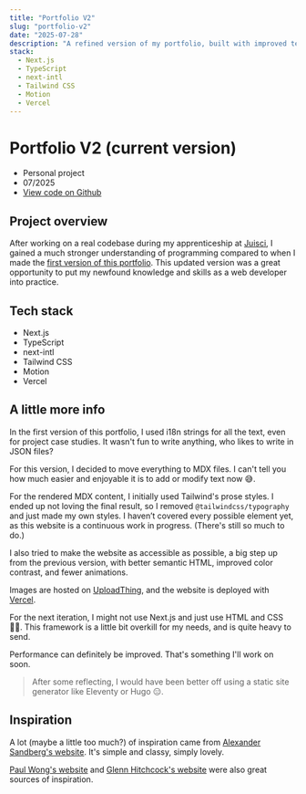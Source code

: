 ```yaml
---
title: "Portfolio V2"
slug: "portfolio-v2"
date: "2025-07-28"
description: "A refined version of my portfolio, built with improved technical skills post-apprenticeship. Features MDX for content and enhanced accessibility."
stack:
  - Next.js
  - TypeScript
  - next-intl
  - Tailwind CSS
  - Motion
  - Vercel
---
```


# Portfolio V2 (current version)

- Personal project
- 07/2025
- [View code on Github](https://github.com/lemathurin/portfolio/tree/main)

## Project overview

After working on a real codebase during my apprenticeship at [Juisci](/experiences/juisci), I gained a much stronger understanding of programming compared to when I made the [first version of this portfolio](/projects/porfolio-v1). This updated version was a great opportunity to put my newfound knowledge and skills as a web developer into practice.

## Tech stack

- Next.js
- TypeScript
- next-intl
- Tailwind CSS
- Motion
- Vercel

## A little more info

In the first version of this portfolio, I used i18n strings for all the text, even for project case studies. It wasn't fun to write anything, who likes to write in JSON files?

For this version, I decided to move everything to MDX files. I can't tell you how much easier and enjoyable it is to add or modify text now 😅.

For the rendered MDX content, I initially used Tailwind's prose styles. I ended up not loving the final result, so I removed `@tailwindcss/typography` and just made my own styles. I haven’t covered every possible element yet, as this website is a continuous work in progress. (There's still so much to do.)

I also tried to make the website as accessible as possible, a big step up from the previous version, with better semantic HTML, improved color contrast, and fewer animations.

Images are hosted on [UploadThing](https://uploadthing.com/), and the website is deployed with [Vercel](https://vercel.com).

For the next iteration, I might not use Next.js and just use HTML and CSS 🤷‍♂️. This framework is a little bit overkill for my needs, and is quite heavy to send.

Performance can definitely be improved. That's something I'll work on soon.

> After some reflecting, I would have been better off using a static site generator like Eleventy or Hugo 😑.

## Inspiration

A lot (maybe a little too much?) of inspiration came from [Alexander Sandberg's website](https://alexandersandberg.com/). It's simple and classy, simply lovely.

[Paul Wong's website](https://www.paulwong.work) and [Glenn Hitchcock's website](https://glenn.me/) were also great sources of inspiration.
